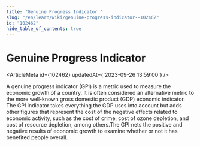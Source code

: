 ```yaml
---
title: "Genuine Progress Indicator "
slug: "/en/learn/wiki/genuine-progress-indicator--102462"
id: "102462"
hide_table_of_contents: true
---
```



# Genuine Progress Indicator 

<ArticleMeta id={102462} updatedAt={'2023-09-26 13:59:00'} />
<div className='border-solid border-b border-t-0 my-4 border-[var(--ifm-color-gray-300)]' />

A genuine progress indicator (GPI) is a metric used to measure the economic growth of a country. It is often considered an alternative metric to the more well-known gross domestic product (GDP) economic indicator. The GPI indicator takes everything the GDP uses into account but adds other figures that represent the cost of the negative effects related to economic activity, such as the cost of crime, cost of ozone depletion, and cost of resource depletion, among others.The GPI nets the positive and negative results of economic growth to examine whether or not it has benefited people overall.

